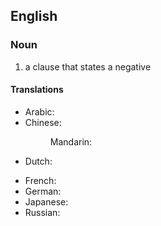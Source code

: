 {{also|negative-clause}}
==English==

===Noun===
{{examples|I don't know where to begin.}}
{{en-noun}}

# {{lb|en|grammar}} a clause that states a negative

====Translations====
{{trans-top|negative clause, negative sentence}}
* Arabic: {{t|ar|جُمْلَة مَنْفِيَّة|f|tr=jumla manfiyya}}
* Chinese:
*: Mandarin: {{t+|cmn|否定句|tr=fǒudìngjù|sc=Hani}}
* Dutch: {{t|nl|ontkennende zin|m}}
{{trans-mid}}
* French: {{t|fr|phrase négative|f}}
* German: {{t|de|negativer Satz|m}}
* Japanese: {{t|ja|否定文|tr=ひていぶん, hiteibun}}
* Russian: {{t|ru|отрица́тельное предложе́ние|n}}
{{trans-bottom}}
